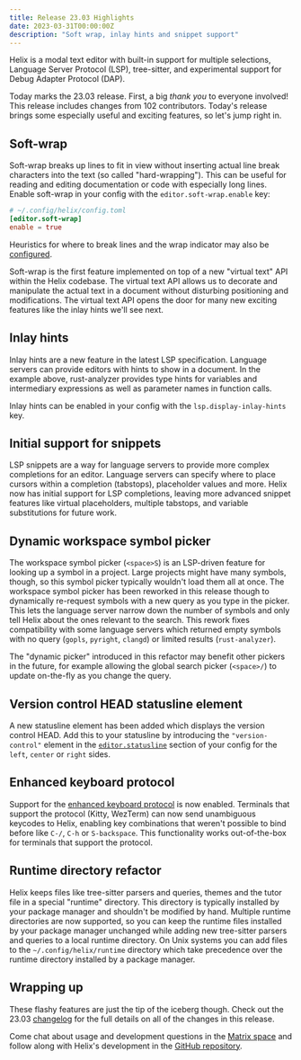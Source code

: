 ```yaml
---
title: Release 23.03 Highlights
date: 2023-03-31T00:00:00Z
description: "Soft wrap, inlay hints and snippet support"
---
```



Helix is a modal text editor with built-in support for multiple selections,
Language Server Protocol (LSP), tree-sitter, and experimental support for Debug
Adapter Protocol (DAP).

Today marks the 23.03 release. First, a big _thank you_ to everyone involved!
This release includes changes from 102 contributors. Today's release brings
some especially useful and exciting features, so let's jump right in.

## Soft-wrap

<Asciinema src="/blog/softwrap.cast" />

Soft-wrap breaks up lines to fit in view without inserting actual line break
characters into the text (so called "hard-wrapping"). This can be useful for
reading and editing documentation or code with especially long lines. Enable
soft-wrap in your config with the `editor.soft-wrap.enable` key:

```toml
# ~/.config/helix/config.toml
[editor.soft-wrap]
enable = true
```

Heuristics for where to break lines and the wrap indicator may also be
[configured](https://docs.helix-editor.com/configuration.html#editorsoft-wrap-section).

Soft-wrap is the first feature implemented on top of a new "virtual text" API
within the Helix codebase. The virtual text API allows us to decorate and
manipulate the actual text in a document without disturbing positioning and
modifications. The virtual text API opens the door for many new exciting
features like the inlay hints we'll see next.

## Inlay hints

<Asciinema src="/blog/inlay-hints.cast" />

Inlay hints are a new feature in the latest LSP specification. Language servers
can provide editors with hints to show in a document. In the example above,
rust-analyzer provides type hints for variables and intermediary expressions
as well as parameter names in function calls.

Inlay hints can be enabled in your config with the `lsp.display-inlay-hints`
key.

## Initial support for snippets

<Asciinema src="/blog/snippets.cast" />

LSP snippets are a way for language servers to provide more complex completions
for an editor. Language servers can specify where to place cursors within a
completion (tabstops), placeholder values and more. Helix now has initial
support for LSP completions, leaving more advanced snippet features like
virtual placeholders, multiple tabstops, and variable substitutions for future
work.

## Dynamic workspace symbol picker

<Asciinema src="/blog/dynamic-workspace-symbol-picker.cast" />

The workspace symbol picker (`<space>S`) is an LSP-driven feature for looking
up a symbol in a project. Large projects might have many symbols, though, so
this symbol picker typically wouldn't load them all at once. The workspace
symbol picker has been reworked in this release though to dynamically
re-request symbols with a new query as you type in the picker. This lets the
language server narrow down the number of symbols and only tell Helix about the
ones relevant to the search. This rework fixes compatibility with some language
servers which returned empty symbols with no query (`gopls`, `pyright`,
`clangd`) or limited results (`rust-analyzer`).

The "dynamic picker" introduced in this refactor may benefit other pickers in
the future, for example allowing the global search picker (`<space>/`) to
update on-the-fly as you change the query.

## Version control HEAD statusline element

<Asciinema src="/blog/vcs-statusline-element.cast" />

A new statusline element has been added which displays the version control
HEAD. Add this to your statusline by introducing the `"version-control"`
element in the
[`editor.statusline`](https://docs.helix-editor.com/configuration.html#editorstatusline-section)
section of your config for the `left`, `center` or `right` sides.

## Enhanced keyboard protocol

Support for the [enhanced keyboard protocol] is now enabled. Terminals that
support the protocol (Kitty, WezTerm) can now send unambiguous keycodes to
Helix, enabling key combinations that weren't possible to bind before like
`C-/`, `C-h` or `S-backspace`. This functionality works out-of-the-box for
terminals that support the protocol.

[enhanced keyboard protocol]: https://sw.kovidgoyal.net/kitty/keyboard-protocol/

## Runtime directory refactor

Helix keeps files like tree-sitter parsers and queries, themes and the tutor
file in a special "runtime" directory. This directory is typically installed
by your package manager and shouldn't be modified by hand. Multiple runtime
directories are now supported, so you can keep the runtime files installed by
your package manager unchanged while adding new tree-sitter parsers and
queries to a local runtime directory. On Unix systems you can add files to the
`~/.config/helix/runtime` directory which take precedence over the runtime
directory installed by a package manager.

## Wrapping up

These flashy features are just the tip of the iceberg though. Check out the
23.03 [changelog] for the full details on all of the changes in this release.

Come chat about usage and development questions in the [Matrix space][matrix]
and follow along with Helix's development in the [GitHub repository][helix-git].

[changelog]: https://github.com/helix-editor/helix/blob/master/CHANGELOG.md#2303-2023-03-31
[helix-git]: https://github.com/helix-editor/helix/
[matrix]: https://matrix.to/#/#helix-community:matrix.org
